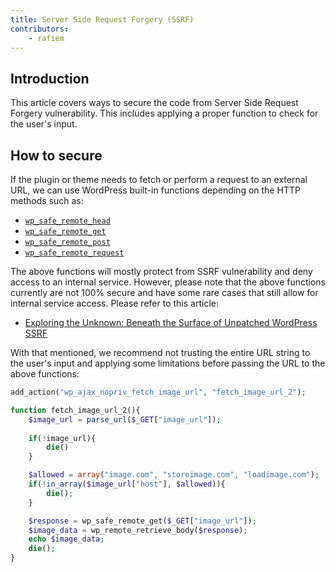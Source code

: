 ```yaml
---
title: Server Side Request Forgery (SSRF)
contributors:
    - rafiem
---
```




## Introduction

This article covers ways to secure the code from Server Side Request Forgery vulnerability. This includes applying a proper function to check for the user's input.


<LinkCard
  title="Learn more about Server Side Request Forgery"
  href="/wordpress/vulnerabilities/server-side-request-forgery/"
/>

## How to secure

If the plugin or theme needs to fetch or perform a request to an external URL, we can use WordPress built-in functions depending on the HTTP methods such as:

- [`wp_safe_remote_head`](https://developer.wordpress.org/reference/functions/wp_safe_remote_head/)
- [`wp_safe_remote_get`](https://developer.wordpress.org/reference/functions/wp_safe_remote_get/)
- [`wp_safe_remote_post`](https://developer.wordpress.org/reference/functions/wp_safe_remote_post/)
- [`wp_safe_remote_request`](https://developer.wordpress.org/reference/functions/wp_safe_remote_request/)

The above functions will mostly protect from SSRF vulnerability and deny access to an internal service. However, please note that the above functions currently are not 100% secure and have some rare cases that still allow for internal service access. Please refer to this article:

- [Exploring the Unknown: Beneath the Surface of Unpatched WordPress SSRF](https://patchstack.com/articles/exploring-the-unpatched-wordpress-ssrf/)

With that mentioned, we recommend not trusting the entire URL string to the user's input and applying some limitations before passing the URL to the above functions:

```php
add_action("wp_ajax_nopriv_fetch_image_url", "fetch_image_url_2");

function fetch_image_url_2(){
    $image_url = parse_url($_GET["image_url"]);
    
    if(!image_url){
        die()
    }

    $allowed = array("image.com", "storeimage.com", "loadimage.com");
    if(!in_array($image_url["host"], $allowed)){
        die();
    }

    $response = wp_safe_remote_get($_GET["image_url"]);
    $image_data = wp_remote_retrieve_body($response);
    echo $image_data;
    die();
}
```